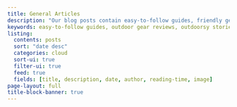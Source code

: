```yaml
---
title: General Articles
description: "Our blog posts contain easy-to-follow guides, friendly gear reviews, and inspiring tales from everyday adventurers on hiking, camping, kayaking, and more."
keywords: easy-to-follow guides, outdoor gear reviews, outdoorsy stories
listing:
  contents: posts
  sort: "date desc"
  categories: cloud
  sort-ui: true
  filter-ui: true
  feed: true
  fields: [title, description, date, author, reading-time, image]
page-layout: full
title-block-banner: true
---
```

